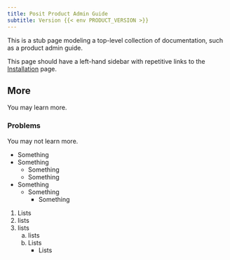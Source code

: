 ```yaml
---
title: Posit Product Admin Guide
subtitle: Version {{< env PRODUCT_VERSION >}}
---
```


This is a stub page modeling a top-level collection of documentation, such as
a product admin guide.

This page should have a left-hand sidebar with repetitive links to the
[Installation](install.qmd) page.

## More

You may learn more.

### Problems

You may not learn more.

- Something
- Something
  - Something
  - Something
- Something
  - Something
    - Something

1. Lists
2. lists 
3. lists
   a. lists
   b. Lists
      - Lists

